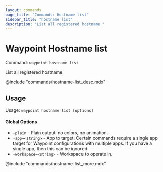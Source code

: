 ```yaml
---
layout: commands
page_title: "Commands: Hostname list"
sidebar_title: "hostname list"
description: "List all registered hostname."
---
```


# Waypoint Hostname list

Command: `waypoint hostname list`

List all registered hostname.

@include "commands/hostname-list_desc.mdx"

## Usage

Usage: `waypoint hostname list [options]`

#### Global Options

- `-plain` - Plain output: no colors, no animation.
- `-app=<string>` - App to target. Certain commands require a single app target for Waypoint configurations with multiple apps. If you have a single app, then this can be ignored.
- `-workspace=<string>` - Workspace to operate in.

@include "commands/hostname-list_more.mdx"
